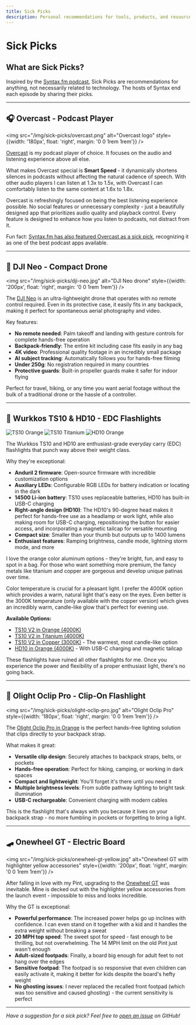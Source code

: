 ```yaml
---
title: Sick Picks
description: Personal recommendations for tools, products, and resources that I find valuable
---
```



# Sick Picks

## What are Sick Picks?

Inspired by the [Syntax.fm podcast](https://syntax.fm/sickpicks), Sick Picks are recommendations for anything, not necessarily related to technology. The hosts of Syntax end each episode by sharing their picks.

---

## 🎧 Overcast - Podcast Player

<img src="/img/sick-picks/overcast.png" alt="Overcast logo" style={{width: '180px', float: 'right', margin: '0 0 1rem 1rem'}} />

[Overcast](https://overcast.fm) is my podcast player of choice. It focuses on the audio and listening experience above all else.

What makes Overcast special is **Smart Speed** - it dynamically shortens silences in podcasts without affecting the natural cadence of speech. With other audio players I can listen at 1.3x to 1.5x, with Overcast I can comfortably listen to the same content at 1.6x to 1.8x.

Overcast is refreshingly focused on being the best listening experience possible. No social features or unnecessary complexity - just a beautifully designed app that prioritizes audio quality and playback control. Every feature is designed to enhance how you listen to podcasts, not distract from it.

Fun fact: [Syntax.fm has also featured Overcast as a sick pick](https://syntax.fm/show/081/hasty-treat-how-we-record-edit-and-host-our-podcast), recognizing it as one of the best podcast apps available.

---

## 🚁 DJI Neo - Compact Drone

<img src="/img/sick-picks/dji-neo.jpg" alt="DJI Neo drone" style={{width: '200px', float: 'right', margin: '0 0 1rem 1rem'}} />

The [DJI Neo](https://www.dji.com/neo) is an ultra-lightweight drone that operates with no remote control required. Even in its protective case, it easily fits in any backpack, making it perfect for spontaneous aerial photography and video.

Key features:
- **No remote needed**: Palm takeoff and landing with gesture controls for complete hands-free operation
- **Backpack-friendly**: The entire kit including case fits easily in any bag
- **4K video**: Professional quality footage in an incredibly small package
- **AI subject tracking**: Automatically follows you for hands-free filming
- **Under 250g**: No registration required in many countries
- **Protective guards**: Built-in propeller guards make it safer for indoor flying

Perfect for travel, hiking, or any time you want aerial footage without the bulk of a traditional drone or the hassle of a controller.

---

## 🔦 Wurkkos TS10 & HD10 - EDC Flashlights

<div style={{float: 'right', margin: '0 0 1rem 1rem', textAlign: 'center'}}>
  <img src="/img/sick-picks/ts10-orange.png" alt="TS10 Orange" style={{width: '100px', margin: '0 5px'}} />
  <img src="/img/sick-picks/ts10-titanium.jpg" alt="TS10 Titanium" style={{width: '100px', margin: '0 5px'}} />
  <img src="/img/sick-picks/hd10-orange.jpg" alt="HD10 Orange" style={{width: '100px', margin: '0 5px'}} />
</div>

The Wurkkos TS10 and HD10 are enthusiast-grade everyday carry (EDC) flashlights that punch way above their weight class.

Why they're exceptional:
- **Anduril 2 firmware**: Open-source firmware with incredible customization options
- **Auxiliary LEDs**: Configurable RGB LEDs for battery indication or locating in the dark
- **14500 Li-ion battery**: TS10 uses replaceable batteries, HD10 has built-in USB-C charging
- **Right-angle design (HD10)**: The HD10's 90-degree head makes it perfect for hands-free use as a headlamp or work light, while also making room for USB-C charging, repositioning the button for easier access, and incorporating a magnetic tailcap for versatile mounting
- **Compact size**: Smaller than your thumb but outputs up to 1400 lumens
- **Enthusiast features**: Ramping brightness, candle mode, lightning storm mode, and more

I love the orange color aluminum options - they're bright, fun, and easy to spot in a bag. For those who want something more premium, the fancy metals like titanium and copper are gorgeous and develop unique patinas over time.

Color temperature is crucial for a pleasant light. I prefer the 4000K option which provides a warm, natural light that's easy on the eyes. Even better is the 3000K temperature (only available with the copper version) which gives an incredibly warm, candle-like glow that's perfect for evening use.

**Available Options:**
- [TS10 V2 in Orange (4000K)](https://www.amazon.com/dp/B0DXFGN5JG/)
- [TS10 V2 in Titanium (4000K)](https://www.amazon.com/Wurkkos-TS10-Pocket-Flashlight-Rechargeable/dp/B0CMZJDX2V/)
- [TS10 V2 in Copper (3000K)](https://wurkkos.com/products/wurkkos-ts10-v2-copper) - The warmest, most candle-like option
- [HD10 in Orange (4000K)](https://www.amazon.com/Wurkkos-Flashlight-Rechargeable-Lumens-Magnet/dp/B0F673BFYH/) - With USB-C charging and magnetic tailcap

These flashlights have ruined all other flashlights for me. Once you experience the power and flexibility of a proper enthusiast light, there's no going back.

---

## 🔦 Olight Oclip Pro - Clip-On Flashlight

<img src="/img/sick-picks/olight-oclip-pro.jpg" alt="Olight Oclip Pro" style={{width: '180px', float: 'right', margin: '0 0 1rem 1rem'}} />

The [Olight Oclip Pro in Orange](https://www.amazon.com/dp/B0DDC3M31M/) is the perfect hands-free lighting solution that clips directly to your backpack strap.

What makes it great:
- **Versatile clip design**: Securely attaches to backpack straps, belts, or pockets
- **Hands-free operation**: Perfect for hiking, camping, or working in dark spaces
- **Compact and lightweight**: You'll forget it's there until you need it
- **Multiple brightness levels**: From subtle pathway lighting to bright task illumination
- **USB-C rechargeable**: Convenient charging with modern cables

This is the flashlight that's always with you because it lives on your backpack strap - no more fumbling in pockets or forgetting to bring a light.

---

## 🛹 Onewheel GT - Electric Board

<img src="/img/sick-picks/onewheel-gt-yellow.jpg" alt="Onewheel GT with highlighter yellow accessories" style={{width: '200px', float: 'right', margin: '0 0 1rem 1rem'}} />

After falling in love with my Pint, upgrading to the [Onewheel GT](https://onewheel.com/products/onewheel-gt) was inevitable. Mine is decked out with the highlighter yellow accessories from the launch event - impossible to miss and looks incredible.

Why the GT is exceptional:
- **Powerful performance**: The increased power helps go up inclines with confidence. I can even stand on it together with a kid and it handles the extra weight without breaking a sweat
- **20 MPH top speed**: The sweet spot for speed - fast enough to be thrilling, but not overwhelming. The 14 MPH limit on the old Pint just wasn't enough
- **Adult-sized footpads**: Finally, a board big enough for adult feet to not hang over the edges
- **Sensitive footpad**: The footpad is so responsive that even children can easily activate it, making it better for kids despite the board's hefty weight
- **No ghosting issues**: I never replaced the recalled front footpad (which was too sensitive and caused ghosting) - the current sensitivity is perfect

---

*Have a suggestion for a sick pick? Feel free to [open an issue](https://github.com/motlin/motlin.com/issues) on GitHub!*
